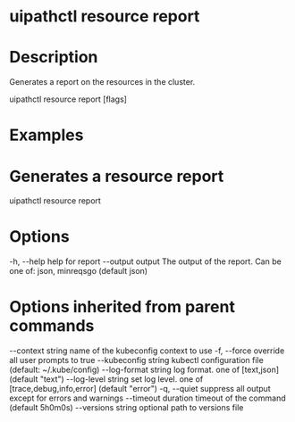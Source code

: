 ﻿# uipathctl resource report

# Description

Generates a report on the resources in the cluster.

uipathctl resource report [flags]

# Examples

# Generates a resource report
uipathctl resource report

# Options

-h, --help            help for report
      --output output   The output of the report. Can be one of: json, minreqsgo (default json)

# Options inherited from parent commands

--context string      name of the kubeconfig context to use
  -f, --force               override all user prompts to true
      --kubeconfig string   kubectl configuration file (default: ~/.kube/config)
      --log-format string   log format. one of [text,json] (default "text")
      --log-level string    set log level. one of [trace,debug,info,error] (default "error")
  -q, --quiet               suppress all output except for errors and warnings
      --timeout duration    timeout of the command (default 5h0m0s)
      --versions string     optional path to versions file
